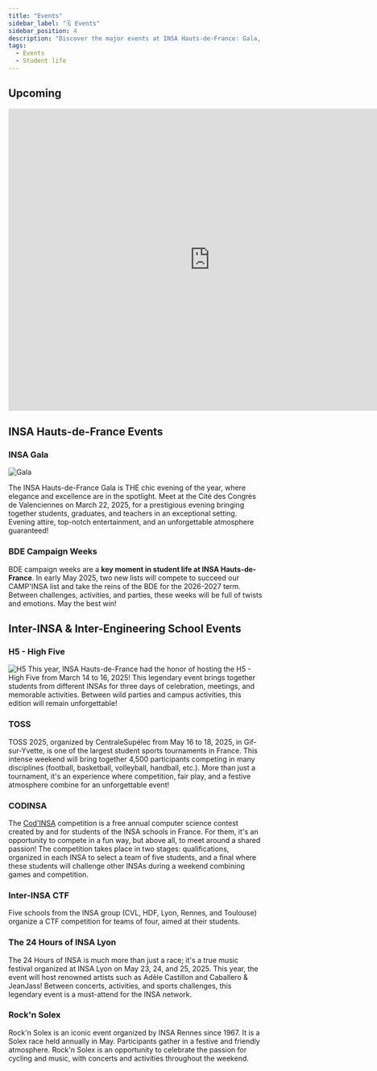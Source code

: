 ```yaml
---
title: "Events"
sidebar_label: "🗓️ Events"
sidebar_position: 4
description: "Discover the major events at INSA Hauts-de-France: Gala, H5, TOSS, Cod'INSA and more!"
tags:
  - Events
  - Student life
---
```


## Upcoming

<iframe
  src="https://calendar.google.com/calendar/u/0/embed?color=%234986e7&color=%237bd148&color=%23b99aff&color=%23d06b64&color=%23f691b2&src=c_636fd23d7309e28f094f4faa8264c0db4362c6f9fa3c66169c631b154ccd6cba@group.calendar.google.com&src=c_8139ad11b8ad56b3fae6259fa6811b9a472e21e59d29bf41f74e2f2040dfd528@group.calendar.google.com&src=c_ba6390e875dffbc739525b202170ee48b518fe9bed0e35f1db320ba5add6a525@group.calendar.google.com&src=c_bdcbd9e5948133a0c84e8790e10e1f972bd8b714f203fa5b60b77873cd2d6c7b@group.calendar.google.com&src=c_c2197c247bfc828f36b8e97162aeaa0c43753676cc66e2245b06318fd38027ce@group.calendar.google.com"
  width="800"
  height="600"
  frameborder="0"
  scrolling="no"
></iframe>

## INSA Hauts-de-France Events

### INSA Gala

![Gala](/img/insa/gala2.webp)

The INSA Hauts-de-France Gala is THE chic evening of the year, where elegance and excellence are in the spotlight. Meet at the Cité des Congrès de Valenciennes on March 22, 2025, for a prestigious evening bringing together students, graduates, and teachers in an exceptional setting. Evening attire, top-notch entertainment, and an unforgettable atmosphere guaranteed!

### BDE Campaign Weeks

BDE campaign weeks are a **key moment in student life at INSA Hauts-de-France**. In early May 2025, two new lists will compete to succeed our CAMP'INSA list and take the reins of the BDE for the 2026-2027 term. Between challenges, activities, and parties, these weeks will be full of twists and emotions. May the best win!

## Inter-INSA & Inter-Engineering School Events

### H5 - High Five

![H5](/img/bde/events/highfiverose.png)
This year, INSA Hauts-de-France had the honor of hosting the H5 - High Five from March 14 to 16, 2025! This legendary event brings together students from different INSAs for three days of celebration, meetings, and memorable activities. Between wild parties and campus activities, this edition will remain unforgettable!

### TOSS

TOSS 2025, organized by CentraleSupélec from May 16 to 18, 2025, in Gif-sur-Yvette, is one of the largest student sports tournaments in France. This intense weekend will bring together 4,500 participants competing in many disciplines (football, basketball, volleyball, handball, etc.). More than just a tournament, it's an experience where competition, fair play, and a festive atmosphere combine for an unforgettable event!

### CODINSA

The [Cod'INSA](https://codinsa.org) competition is a free annual computer science contest created by and for students of the INSA schools in France. For them, it's an opportunity to compete in a fun way, but above all, to meet around a shared passion! The competition takes place in two stages: qualifications, organized in each INSA to select a team of five students, and a final where these students will challenge other INSAs during a weekend combining games and competition.

### Inter-INSA CTF

Five schools from the INSA group (CVL, HDF, Lyon, Rennes, and Toulouse) organize a CTF competition for teams of four, aimed at their students.

### The 24 Hours of INSA Lyon

The 24 Hours of INSA is much more than just a race; it's a true music festival organized at INSA Lyon on May 23, 24, and 25, 2025. This year, the event will host renowned artists such as Adèle Castillon and Caballero & JeanJass! Between concerts, activities, and sports challenges, this legendary event is a must-attend for the INSA network.

### Rock'n Solex

Rock'n Solex is an iconic event organized by INSA Rennes since 1967. It is a Solex race held annually in May. Participants gather in a festive and friendly atmosphere. Rock'n Solex is an opportunity to celebrate the passion for cycling and music, with concerts and activities throughout the weekend.
